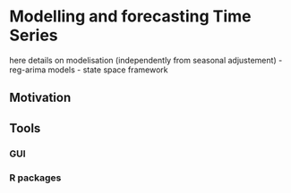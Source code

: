 # Modelling and forecasting Time Series


here details on modelisation (independently from seasonal adjustement) 
- reg-arima models
- state space framework 

## Motivation

## Tools 

### GUI 

### R packages 
